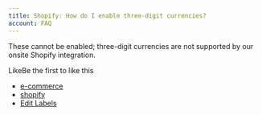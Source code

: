 ```yaml
---
title: Shopify: How do I enable three-digit currencies?
account: FAQ 
---
```

These cannot be enabled; three-digit currencies are not supported by our onsite Shopify integration.

LikeBe the first to like this

*   [e-commerce](/label/FAQ/e-commerce)
*   [shopify](/label/FAQ/shopify)
*   [Edit Labels](# "Edit Labels (Type 'l')")




